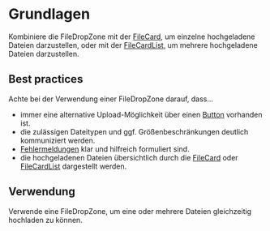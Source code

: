 # Grundlagen

Kombiniere die FileDropZone mit der [FileCard](/03-components/upload/file-card), um einzelne hochgeladene Dateien darzustellen, oder mit der [FileCardList](/03-components/upload/file-card-list), um mehrere hochgeladene Dateien darzustellen.


 ## Best practices

 Achte bei der Verwendung einer FileDropZone darauf, dass...

- immer eine alternative Upload-Möglichkeit über einen [Button](/03-components/actions/button) vorhanden ist.
- die zulässigen Dateitypen und ggf. Größenbeschränkungen deutlich kommuniziert werden.
- [Fehlermeldungen](https://mittwald.github.io/flow/02-foundations/03-content-guidelines/02-fehlermeldungen) klar und hilfreich formuliert sind.
- die hochgeladenen Dateien übersichtlich durch die [FileCard](/03-components/upload/file-card) oder [FileCardList](/03-components/upload/file-card-list) dargestellt werden.

 ## Verwendung

 Verwende eine FileDropZone, um eine oder mehrere Dateien gleichzeitig hochladen zu können.
